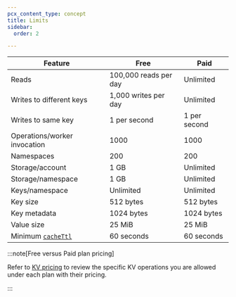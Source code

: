 ```yaml
---
pcx_content_type: concept
title: Limits
sidebar:
  order: 2

---
```





| Feature                      | Free                  | Paid         |
| ---------------------------- | --------------------- | ------------ |
| Reads                        | 100,000 reads per day | Unlimited    |
| Writes to different keys     | 1,000 writes per day  | Unlimited    |
| Writes to same key           | 1 per second          | 1 per second |
| Operations/worker invocation | 1000                  | 1000         |
| Namespaces                   | 200                   | 200          |
| Storage/account              | 1 GB                  | Unlimited    |
| Storage/namespace            | 1 GB                  | Unlimited    |
| Keys/namespace               | Unlimited             | Unlimited    |
| Key size                     | 512 bytes             | 512 bytes    |
| Key metadata                 | 1024 bytes            | 1024 bytes   |
| Value size                   | 25 MiB                | 25 MiB       |
| Minimum [`cacheTtl`](/kv/api/read-key-value-pairs/#cachettl-parameter)         | 60 seconds            | 60 seconds   |



<Render file="limits_increase" product="workers" />

:::note[Free versus Paid plan pricing]


Refer to [KV pricing](/kv/platform/pricing/) to review the specific KV operations you are allowed under each plan with their pricing.


:::
